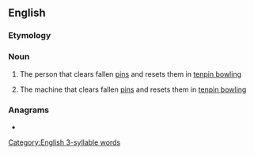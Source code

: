 ==English==

===Etymology===
{{compound|pin|setter|lang=en}}

===Noun===
{{wikipedia}}
{{en-noun}}

# {{lb|en|bowling|originally}} The person that clears fallen [[pin]]s and resets them in [[tenpin bowling]]
# {{lb|en|bowling}} The machine that clears fallen [[pin]]s and resets them in [[tenpin bowling]]

===Anagrams===
* {{anagrams|en|Petri nets|interstep}}

[[Category:English 3-syllable words]]